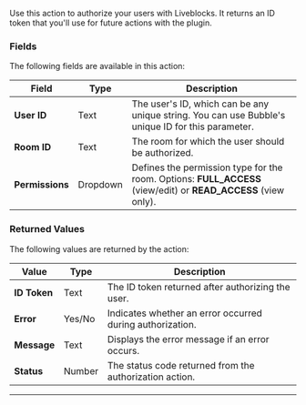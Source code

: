 
Use this action to authorize your users with Liveblocks. It returns an ID token that you'll use for future actions with the plugin.

### Fields

The following fields are available in this action:

| **Field**       | **Type** | **Description**                                                                                                |
| --------------- | -------- | -------------------------------------------------------------------------------------------------------------- |
| **User ID**     | Text     | The user's ID, which can be any unique string. You can use Bubble's unique ID for this parameter.              |
| **Room ID**     | Text     | The room for which the user should be authorized.                                                              |
| **Permissions** | Dropdown | Defines the permission type for the room. Options: **FULL_ACCESS** (view/edit) or **READ_ACCESS** (view only). |

### Returned Values

The following values are returned by the action:

| **Value**    | **Type** | **Description**                                           |
| ------------ | -------- | --------------------------------------------------------- |
| **ID Token** | Text     | The ID token returned after authorizing the user.         |
| **Error**    | Yes/No   | Indicates whether an error occurred during authorization. |
| **Message**  | Text     | Displays the error message if an error occurs.            |
| **Status**   | Number   | The status code returned from the authorization action.   |

---

<liveblocksFooter />
